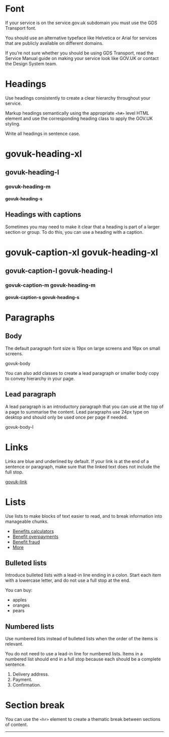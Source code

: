 
<Meta title="Typography" />

# Font

If your service is on the service.gov.uk subdomain you must use the GDS Transport font.

You should use an alternative typeface like Helvetica or Arial for services that are publicly available on different domains.

If you’re not sure whether you should be using GDS Transport, read the Service Manual guide on making your service look like GOV.UK or contact the Design System team.

# Headings

Use headings consistently to create a clear hierarchy throughout your service.

Markup headings semantically using the appropriate `<h#>` level HTML element and use the corresponding heading class to apply the GOV.UK styling.

Write all headings in sentence case.

<Preview>
  <Story name="Headings">
    <h1>govuk-heading-xl</h1>
    <h2>govuk-heading-l</h2>
    <h3>govuk-heading-m</h3>
    <h4>govuk-heading-s</h4>
  </Story>
</Preview>

## Headings with captions

Sometimes you may need to make it clear that a heading is part of a larger section or group. To do this, you can use a heading with a caption.

<Preview>
  <Story name="Headings with captions">
    <h1>
      <span className="caption">govuk-caption-xl</span>
      govuk-heading-xl
    </h1>
    <h2>
      <span className="caption">govuk-caption-l</span>
      govuk-heading-l
    </h2>
    <h3>
      <span className="caption">govuk-caption-m</span>
      govuk-heading-m
    </h3>
    <h4>
      <span className="caption">govuk-caption-s</span>
      govuk-heading-s
    </h4>
  </Story>
</Preview>

# Paragraphs

## Body

The default paragraph font size is 19px on large screens and 16px on small screens.

<Preview>
  <Story name="Paragraphs">
    <p>govuk-body</p>
  </Story>
</Preview>

You can also add classes to create a lead paragraph or smaller body copy to convey hierarchy in your page.

## Lead paragraph

A lead paragraph is an introductory paragraph that you can use at the top of a page to summarise the content. Lead paragraphs use 24px type on desktop and should only be used once per page if needed.

<Preview>
  <Story name="Lead paragraphs">
    <p className="lead">govuk-body-l</p>
  </Story>
</Preview>

# Links

Links are blue and underlined by default. If your link is at the end of a sentence or paragraph, make sure that the linked text does not include the full stop.

<Preview>
  <Story name="Links">
    <a href="#">govuk-link</a>
  </Story>
</Preview>

# Lists

Use lists to make blocks of text easier to read, and to break information into manageable chunks.

<Preview>
  <Story name="Lists">
    <ul className="plain">
      <li>
        <a href="#">Benefits calculators</a>
      </li>
      <li>
        <a href="#">Benefit overpayments</a>
      </li>
      <li>
        <a href="#">Benefit fraud</a>
      </li>
      <li>
        <a href="#">More</a>
      </li>
    </ul>
  </Story>
</Preview>

## Bulleted lists

Introduce bulleted lists with a lead-in line ending in a colon. Start each item with a lowercase letter, and do not use a full stop at the end.

<Preview>
  <Story name="Bulleted lists">
    <p>You can buy:</p>
    <ul>
      <li>apples</li>
      <li>oranges</li>
      <li>pears</li>
    </ul>
  </Story>
</Preview>

## Numbered lists

Use numbered lists instead of bulleted lists when the order of the items is relevant.

You do not need to use a lead-in line for numbered lists. Items in a numbered list should end in a full stop because each should be a complete sentence.

<Preview>
  <Story name="Numbered lists">
    <ol>
      <li>Delivery address.</li>
      <li>Payment.</li>
      <li>Confirmation.</li>
    </ol>
  </Story>
</Preview>

# Section break

You can use the `<hr>` element to create a thematic break between sections of content.

<Preview>
  <Story name="Section break">
    <hr />
  </Story>
</Preview>